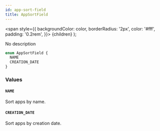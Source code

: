 ```yaml
---
id: app-sort-field
title: AppSortField
---
```


<span
style={{
      backgroundColor: color,
      borderRadius: '2px',
      color: '#fff',
      padding: '0.2rem',
    }}>
{children}
</span>
);

No description

```graphql
enum AppSortField {
  NAME
  CREATION_DATE
}
```

### Values

#### `NAME`

Sort apps by name.

#### `CREATION_DATE`

Sort apps by creation date.
